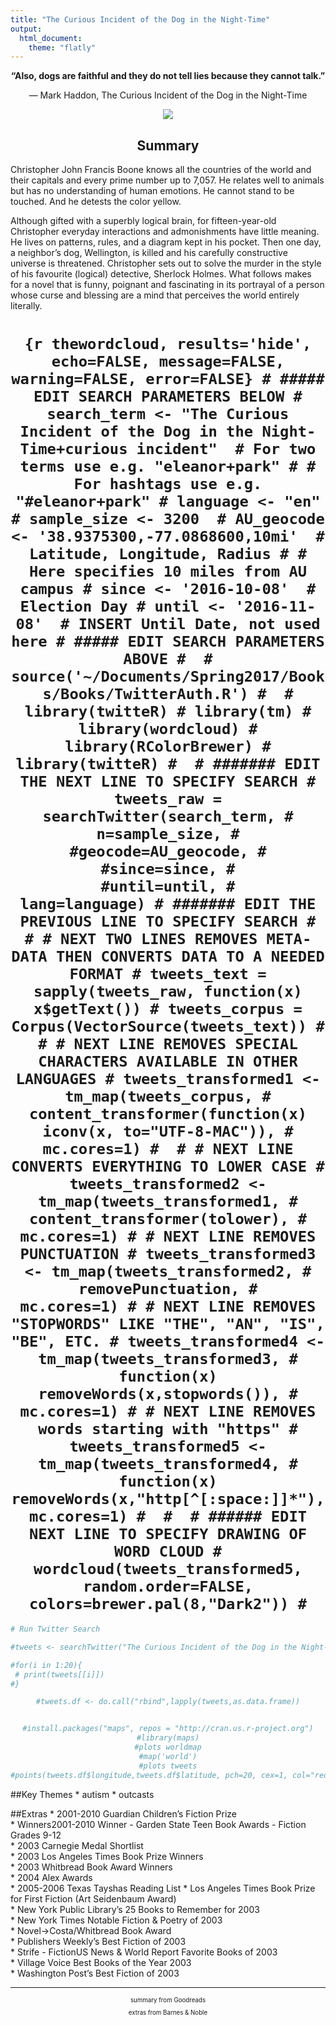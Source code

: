 ```yaml
---
title: "The Curious Incident of the Dog in the Night-Time"
output: 
  html_document:
    theme: "flatly"
---
```

<center>

**“Also, dogs are faithful and they do not tell lies because they cannot talk.”**

― Mark Haddon, The Curious Incident of the Dog in the Night-Time

![](Dog.jpeg)


## Summary
</center>
Christopher John Francis Boone knows all the countries of the world and their capitals and every prime number up to 7,057. He relates well to animals but has no understanding of human emotions. He cannot stand to be touched. And he detests the color yellow.

Although gifted with a superbly logical brain, for fifteen-year-old Christopher everyday interactions and admonishments have little meaning. He lives on patterns, rules, and a diagram kept in his pocket. Then one day, a neighbor's dog, Wellington, is killed and his carefully constructive universe is threatened. Christopher sets out to solve the murder in the style of his favourite (logical) detective, Sherlock Holmes. What follows makes for a novel that is funny, poignant and fascinating in its portrayal of a person whose curse and blessing are a mind that perceives the world entirely literally.


<center>
# ```{r thewordcloud, results='hide', echo=FALSE, message=FALSE, warning=FALSE, error=FALSE}
# ##### EDIT SEARCH PARAMETERS BELOW
# search_term <- "The Curious Incident of the Dog in the Night-Time+curious incident"  # For two terms use e.g. "eleanor+park"
# # For hashtags use e.g. "#eleanor+park"
# language <- "en"
# sample_size <- 3200 
# AU_geocode <- '38.9375300,-77.0868600,10mi'  # Latitude, Longitude, Radius
# # Here specifies 10 miles from AU campus
# since <- '2016-10-08'  # Election Day
# until <- '2016-11-08'  # INSERT Until Date, not used here
# ##### EDIT SEARCH PARAMETERS ABOVE
# 
# source('~/Documents/Spring2017/Books/Books/TwitterAuth.R')
# 
# library(twitteR)
# library(tm)
# library(wordcloud)
# library(RColorBrewer)
# library(twitteR)
# 
# ####### EDIT THE NEXT LINE TO SPECIFY SEARCH
# tweets_raw = searchTwitter(search_term,
#                            n=sample_size,
#                            #geocode=AU_geocode,
#                            #since=since,
#                            #until=until,
#                            lang=language)
# ####### EDIT THE PREVIOUS LINE TO SPECIFY SEARCH
# 
# # NEXT TWO LINES REMOVES META-DATA THEN CONVERTS DATA TO A NEEDED FORMAT
# tweets_text = sapply(tweets_raw, function(x) x$getText())
# tweets_corpus = Corpus(VectorSource(tweets_text))
# 
# # NEXT LINE REMOVES SPECIAL CHARACTERS AVAILABLE IN OTHER LANGUAGES
# tweets_transformed1 <- tm_map(tweets_corpus,
#                               content_transformer(function(x) iconv(x, to="UTF-8-MAC")),
#                               mc.cores=1)
# 
# # NEXT LINE CONVERTS EVERYTHING TO LOWER CASE
# tweets_transformed2 <- tm_map(tweets_transformed1,
#                               content_transformer(tolower),
#                               mc.cores=1)
# # NEXT LINE REMOVES PUNCTUATION
# tweets_transformed3 <- tm_map(tweets_transformed2,
#                               removePunctuation,
#                               mc.cores=1)
# # NEXT LINE REMOVES "STOPWORDS" LIKE "THE", "AN", "IS", "BE", ETC.
# tweets_transformed4 <- tm_map(tweets_transformed3,
#                               function(x) removeWords(x,stopwords()),
#                               mc.cores=1)
# # NEXT LINE REMOVES words starting with "https"
# tweets_transformed5 <- tm_map(tweets_transformed4,
#                               function(x) removeWords(x,"http[^[:space:]]*"),mc.cores=1)
# 
# 
# ###### EDIT NEXT LINE TO SPECIFY DRAWING OF WORD CLOUD
# wordcloud(tweets_transformed5, random.order=FALSE, colors=brewer.pal(8,"Dark2"))
# ```
</center>

``` r

# Run Twitter Search

#tweets <- searchTwitter("The Curious Incident of the Dog in the Night-Time+curious incident", n=3200, lang="en")

#for(i in 1:20){
 # print(tweets[[i]])
#}
```

<center>
```r
#tweets.df <- do.call("rbind",lapply(tweets,as.data.frame))


#install.packages("maps", repos = "http://cran.us.r-project.org")
#library(maps)
#plots worldmap
#map('world')
#plots tweets
#points(tweets.df$longitude,tweets.df$latitude, pch=20, cex=1, col="red")
```
</center>

##Key Themes
* autism
* outcasts

##Extras
* 2001-2010 Guardian Children's Fiction Prize    
* Winners2001-2010 Winner - Garden State Teen Book Awards - Fiction Grades 9-12    
* 2003 Carnegie Medal Shortlist    
* 2003 Los Angeles Times Book Prize Winners    
* 2003 Whitbread Book Award Winners    
* 2004 Alex Awards    
* 2005-2006 Texas Tayshas Reading List
* Los Angeles Times Book Prize for First Fiction (Art Seidenbaum Award)    
* New York Public Library's 25 Books to Remember for 2003    
* New York Times Notable Fiction & Poetry of 2003    
* Novel->Costa/Whitbread Book Award    
* Publishers Weekly's Best Fiction of 2003     
* Strife - FictionUS News & World Report Favorite Books of 2003    
* Village Voice Best Books of the Year 2003     
* Washington Post's Best Fiction of 2003

***
<center>
<small> <small>  

summary from Goodreads 

extras from Barnes & Noble

\small \small

</center>